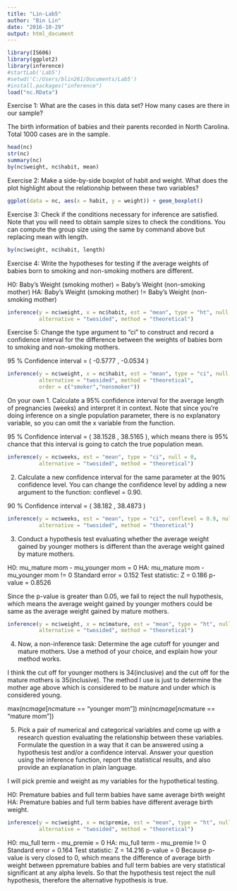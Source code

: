 ---
title: "Lin-Lab5"
author: "Bin Lin"
date: "2016-10-29"
output: html_document
---
```{r, eval = TRUE}
library(IS606)
library(ggplot2)
library(inference)
#startLab('Lab5')
#setwd('C:/Users/blin261/Documents/Lab5')
#install.packages("inference")
load("nc.RData")
```

Exercise 1: What are the cases in this data set? How many cases are there in our sample?

The birth information of babies and their parents recorded in North Carolina. Total 1000 cases are in the sample. 
```{r}
head(nc)
str(nc)
summary(nc)
by(nc$weight, nc$habit, mean)
```


Exercise 2: Make a side-by-side boxplot of habit and weight. What does the plot highlight about the relationship between these two variables?
```{r}
ggplot(data = nc, aes(x = habit, y = weight)) + geom_boxplot()
```


Exercise 3: Check if the conditions necessary for inference are satisfied. Note that you will need to obtain sample sizes to check the conditions. You can compute the group size using the same by command above but replacing mean with length.

```{r}
by(nc$weight, nc$habit, length)
```


Exercise 4: Write the hypotheses for testing if the average weights of babies born to smoking and non-smoking mothers are different.

H0: Baby's Weight (smoking mother) = Baby's Weight (non-smoking mother)
HA: Baby's Weight (smoking mother) != Baby's Weight (non-smoking mother)

```{r}
inference(y = nc$weight, x = nc$habit, est = "mean", type = "ht", null = 0, 
          alternative = "twosided", method = "theoretical")
```

Exercise 5: Change the type argument to "ci" to construct and record a confidence interval for the difference between the weights of babies born to smoking and non-smoking mothers.

95 % Confidence interval = ( -0.5777 , -0.0534 )

```{r}
inference(y = nc$weight, x = nc$habit, est = "mean", type = "ci", null = 0, 
          alternative = "twosided", method = "theoretical", 
          order = c("smoker","nonsmoker"))
```

On your own
1. Calculate a 95% confidence interval for the average length of pregnancies (weeks) and interpret it in context. Note that since you're doing inference on a single population parameter, there is no explanatory variable, so you can omit the x variable from the function.


95 % Confidence interval = ( 38.1528 , 38.5165 ), which means there is 95% chance that this interval is going to catch the true population mean. 

```{r}
inference(y = nc$weeks, est = "mean", type = "ci", null = 0, 
          alternative = "twosided", method = "theoretical")
```


2. Calculate a new confidence interval for the same parameter at the 90% confidence level. You can change the confidence level by adding a new argument to the function: conflevel = 0.90.

90 % Confidence interval = ( 38.182 , 38.4873 )
```{r}
inference(y = nc$weeks, est = "mean", type = "ci", conflevel = 0.9, null = 0, 
          alternative = "twosided", method = "theoretical")
```



3. Conduct a hypothesis test evaluating whether the average weight gained by younger mothers is different than the average weight gained by mature mothers.

H0: mu_mature mom - mu_younger mom = 0 
HA: mu_mature mom - mu_younger mom != 0 
Standard error = 0.152 
Test statistic: Z =  0.186 
p-value =  0.8526

Since the p-value is greater than 0.05, we fail to reject the null hypothesis, which means the average weight gained by younger mothers could be same as the average weight gained by mature mothers.  

```{r}
inference(y = nc$weight, x = nc$mature, est = "mean", type = "ht", null = 0, 
          alternative = "twosided", method = "theoretical")
```


4. Now, a non-inference task: Determine the age cutoff for younger and mature mothers. Use a method of your choice, and explain how your method works.

I think the cut off for younger mothers is 34(inclusive) and the cut off for the mature mothers is 35(inclusive). The method I use is just to determine the mother age above which is considered to be mature and under which is considered young.

max(nc$mage[nc$mature == "younger mom"])
min(nc$mage[nc$mature == "mature mom"])


5. Pick a pair of numerical and categorical variables and come up with a research question evaluating the relationship between these variables. Formulate the question in a way that it can be answered using a hypothesis test and/or a confidence interval. Answer your question using the inference function, report the statistical results, and also provide an explanation in plain language.

I will pick premie and weight as my variables for the hypothetical testing. 

H0: Premature babies and full term babies have same average birth weight
HA: Premature babies and full term babies have different average birth weight.

```{r}
inference(y = nc$weight, x = nc$premie, est = "mean", type = "ht", null = 0, 
          alternative = "twosided", method = "theoretical")
```


H0: mu_full term - mu_premie = 0 
HA: mu_full term - mu_premie != 0 
Standard error = 0.164 
Test statistic: Z =  14.216 
p-value =  0 
Because p-value is very closed to 0, which means the difference of average birth weight between ppremature babies and full term babies are very statistical significant at any alpha levels. So that the hypothesis test reject the null hypothesis, therefore the alternative hypothesis is true.